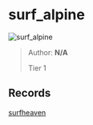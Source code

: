 
# surf_alpine

![surf_alpine](https://raw.githubusercontent.com/Sayt123/SurfMapPics/Maps-and-bonuses/csgo/surf_alpine.jpg)

> Author: **N/A**
>
> Tier 1

## Records

[surfheaven](https://surfheaven.eu/map/surf_alpine)
